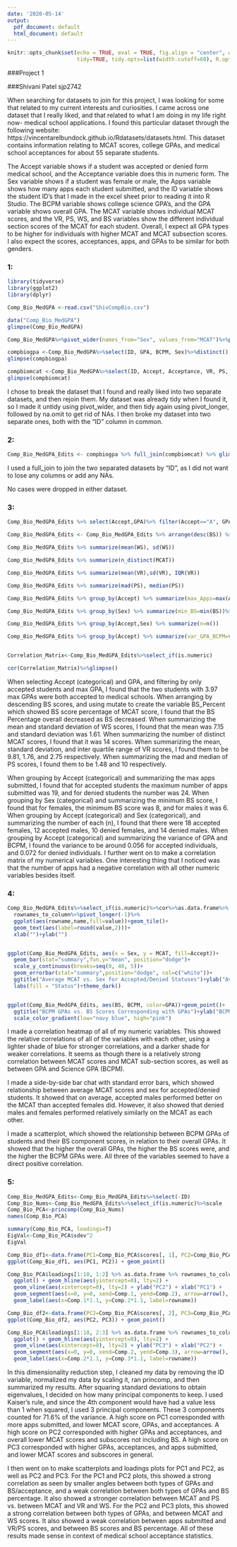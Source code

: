 ```yaml
---
date: '2020-05-14'
output:
  pdf_document: default
  html_document: default
---
```

```r
knitr::opts_chunk$set(echo = TRUE, eval = TRUE, fig.align = "center", warning = F, message = F,
                      tidy=TRUE, tidy.opts=list(width.cutoff=60), R.options=list(max.print=100))
```

###Project 1

###Shivani Patel sjp2742

When searching for datasets to join for this project, I was looking for some that related to my current interests and curiosities. I came across one dataset that I really liked, and that related to what I am doing in my life right now- medical school applications. I found this particular dataset through the following website: https://vincentarelbundock.github.io/Rdatasets/datasets.html. This dataset contains information relating to MCAT scores, college GPAs, and medical school acceptances for about 55 separate students. 

The Accept variable shows if a student was accepted or denied form medical school, and the Acceptance variable does this in numeric form. The Sex variable shows if a student was female or male, the Apps variable shows how many apps each student submitted, and the ID variable shows the student ID’s that I made in the excel sheet prior to reading it into R Studio. The BCPM variable shows college science GPA’s, and the GPA variable shows overall GPA. The MCAT variable shows individual MCAT scores, and the VR, PS, WS, and BS variables show the different individual section scores of the MCAT for each student. Overall, I expect all GPA types to be higher for individuals with higher MCAT and MCAT subsection scores. I also expect the scores, acceptances, apps, and GPAs to be similar for both genders.

### 1:
```R
library(tidyverse)
library(ggplot2)
library(dplyr)

Comp_Bio_MedGPA <-read.csv("ShivCompBio.csv")

data("Comp_Bio_MedGPA")
glimpse(Comp_Bio_MedGPA)

Comp_Bio_MedGPA%>%pivot_wider(names_from="Sex", values_from="MCAT")%>%pivot_longer(c("M","F"), names_to="Sex", values_to="MCAT")%>%na.omit()%>%glimpse()

compbiogpa <-Comp_Bio_MedGPA%>%select(ID, GPA, BCPM, Sex)%>%distinct()
glimpse(compbiogpa)

compbiomcat <-Comp_Bio_MedGPA%>%select(ID, Accept, Acceptance, VR, PS, WS, BS, MCAT, Apps)%>%distinct()
glimpse(compbiomcat)
```

I chose to break the dataset that I found and really liked into two separate datasets, and then rejoin them. My dataset was already tidy when I found it, so I made it untidy using pivot_wider, and then tidy again using pivot_longer, followed by na.omit to get rid of NAs. I then broke my dataset into two separate ones, both with the “ID” column in common.

### 2:
```R
Comp_Bio_MedGPA_Edits <- compbiogpa %>% full_join(compbiomcat) %>% glimpse()
```

I used a full_join to join the two separated datasets by “ID”, as I did not want to lose any columns or add any NAs.

No cases were dropped in either dataset.

### 3:
```R
Comp_Bio_MedGPA_Edits %>% select(Accept,GPA)%>% filter(Accept=="A", GPA==max(GPA))%>%glimpse()

Comp_Bio_MedGPA_Edits <- Comp_Bio_MedGPA_Edits %>% arrange(desc(BS)) %>% mutate(BS_Percent=BS/MCAT*100)%>%glimpse()

Comp_Bio_MedGPA_Edits %>% summarize(mean(WS), sd(WS))

Comp_Bio_MedGPA_Edits %>% summarize(n_distinct(MCAT))

Comp_Bio_MedGPA_Edits %>% summarize(mean(VR),sd(VR), IQR(VR))

Comp_Bio_MedGPA_Edits %>% summarize(mad(PS), median(PS))

Comp_Bio_MedGPA_Edits %>% group_by(Accept) %>% summarize(max_Apps=max(Apps))%>%glimpse()

Comp_Bio_MedGPA_Edits %>% group_by(Sex) %>% summarize(min_BS=min(BS))%>%glimpse()

Comp_Bio_MedGPA_Edits %>% group_by(Accept,Sex) %>% summarize(n=n())

Comp_Bio_MedGPA_Edits %>% group_by(Accept) %>% summarize(var_GPA_BCPM=var(GPA,BCPM))%>%glimpse()


Correlation_Matrix<-Comp_Bio_MedGPA_Edits%>%select_if(is.numeric)

cor(Correlation_Matrix)%>%glimpse()
```

When selecting Accept (categorical) and GPA, and filtering by only accepted students and max GPA, I found that the two students with 3.97 max GPAs were both accepted to medical schools. When arranging by descending BS scores, and using mutate to create the variable BS_Percent which showed BS score percentage of MCAT score, I found that the BS Percentage overall decreased as BS decreased. When summarizing the mean and standard deviation of WS scores, I found that the mean was 7.15 and standard deviation was 1.61. When summarizing the number of distinct MCAT scores, I found that it was 14 scores. When summarizing the mean, standard deviation, and inter quartile range of VR scores, I found them to be 9.81, 1.76, and 2.75 respectively. When summarizing the mad and median of PS scores, I found them to be 1.48 and 10 respectively.

When grouping by Accept (categorical) and summarizing the max apps submitted, I found that for accepted students the maximum number of apps submitted was 19, and for denied students the number was 24. When grouping by Sex (categorical) and summarizing the minimum BS score, I found that for females, the minimum BS score was 8, and for males it was 6. When grouping by Accept (categorical) and Sex (categorical), and summarizing the number of each (n), I found that there were 18 accepted females, 12 accepted males, 10 denied females, and 14 denied males. When grouping by Accept (categorical) and summarizing the variance of GPA and BCPM, I found the variance to be around 0.056 for accepted individuals, and 0.072 for denied individuals. I further went on to make a correlation matrix of my numerical variables. One interesting thing that I noticed was that the number of apps had a negative correlation with all other numeric variables besides itself.

### 4:
```R
Comp_Bio_MedGPA_Edits%>%select_if(is.numeric)%>%cor%>%as.data.frame%>%
  rownames_to_column%>%pivot_longer(-1)%>%
  ggplot(aes(rowname,name,fill=value))+geom_tile()+
  geom_text(aes(label=round(value,2)))+
  xlab("")+ylab("")


ggplot(Comp_Bio_MedGPA_Edits, aes(x = Sex, y = MCAT, fill=Accept))+
  geom_bar(stat="summary",fun.y="mean", position="dodge")+
  scale_y_continuous(breaks=seq(0, 40, 5))+
  geom_errorbar(stat="summary",position="dodge", col=c("white"))+
  ggtitle("Average MCAT vs. Sex for Accepted/Denied Statuses")+ylab("Average MCAT")+
  labs(fill = "Status")+theme_dark()


ggplot(Comp_Bio_MedGPA_Edits, aes(BS, BCPM, color=GPA))+geom_point()+
  ggtitle("BCPM GPAs vs. BS Scores Corresponding with GPAs")+ylab("BCPM GPA")+xlab("BS Score")+theme_bw()+
  scale_color_gradient(low="navy blue", high="pink")
```

I made a correlation heatmap of all of my numeric variables. This showed the relative correlations of all of the variables with each other, using a lighter shade of blue for stronger correlations, and a darker shade for weaker correlations. It seems as though there is a relatively strong correlation between MCAT scores and MCAT sub-section scores, as well as between GPA and Science GPA (BCPM).

I made a side-by-side bar chat with standard error bars, which showed relationship between average MCAT scores and sex for accepted/denied students. It showed that on average, accepted males performed better on the MCAT than accepted females did. However, it also showed that denied males and females performed relatively similarly on the MCAT as each other. 

I made a scatterplot, which showed the relationship between BCPM GPAs of students and their BS component scores, in relation to their overall GPAs. It showed that the higher the overall GPAs, the higher the BS scores were, and the higher the BCPM GPAs were. All three of the variables seemed to have a direct positive correlation.

### 5:
```R
Comp_Bio_MedGPA_Edits<-Comp_Bio_MedGPA_Edits%>%select(-ID)
Comp_Bio_Nums<-Comp_Bio_MedGPA_Edits%>%select_if(is.numeric)%>%scale
Comp_Bio_PCA<-princomp(Comp_Bio_Nums)
names(Comp_Bio_PCA)

summary(Comp_Bio_PCA, loadings=T)
EigVal<-Comp_Bio_PCA$sdev^2
EigVal

Comp_Bio_df1<-data.frame(PC1=Comp_Bio_PCA$scores[, 1], PC2=Comp_Bio_PCA$scores[, 2])
ggplot(Comp_Bio_df1, aes(PC1, PC2)) + geom_point()

Comp_Bio_PCA$loadings[1:10, 1:2] %>% as.data.frame %>% rownames_to_column %>%
  ggplot() + geom_hline(aes(yintercept=0), lty=2) +
  geom_vline(aes(xintercept=0), lty=2) + ylab("PC2") + xlab("PC1") +
  geom_segment(aes(x=0, y=0, xend=Comp.1, yend=Comp.2), arrow=arrow(), col="red")+
  geom_label(aes(x=Comp.1*1.1, y=Comp.2*1.1, label=rowname))

Comp_Bio_df2<-data.frame(PC2=Comp_Bio_PCA$scores[, 2], PC3=Comp_Bio_PCA$scores[, 3])
ggplot(Comp_Bio_df2, aes(PC2, PC3)) + geom_point()

Comp_Bio_PCA$loadings[1:10, 2:3] %>% as.data.frame %>% rownames_to_column %>%
  ggplot() + geom_hline(aes(yintercept=0), lty=2) +
  geom_vline(aes(xintercept=0), lty=2) + ylab("PC3") + xlab("PC2") +
  geom_segment(aes(x=0, y=0, xend=Comp.2, yend=Comp.3), arrow=arrow(), col="red")+
  geom_label(aes(x=Comp.2*1.1, y=Comp.3*1.1, label=rowname))
```

In this dimensionality reduction step, I cleaned my data by removing the ID variable, normalized my data by scaling it, ran princomp, and then summarized my results. After squaring standard deviations to obtain eigenvalues, I decided on how many principal components to keep. I used Kaiser’s rule, and since the 4th component would have had a value less than 1 when squared, I used 3 principal components. These 3 components counted for 71.6% of the variance. A high score on PC1 corresponded with more apps submitted, and lower MCAT score, GPAs, and acceptances. A high score on PC2 corresponded with higher GPAs and acceptances, and overall lower MCAT scores and subscores not including BS. A high score on PC3 corresponded with higher GPAs, acceptances, and apps submitted, and lower MCAT scores and subscores in general.

I then went on to make scatterplots and loadings plots for PC1 and PC2, as well as PC2 and PC3. For the PC1 and PC2 plots, this showed a strong correlation as seen by smaller angles between both types of GPAs and BS/acceptance, and a weak correlation between both types of GPAs and BS percentage. It also showed a stronger correlation between MCAT and PS vs. between MCAT and VR and WS. For the PC2 and PC3 plots, this showed a strong correlation between both types of GPAs, and between MCAT and WS scores. It also showed a weak correlation between apps submitted and VR/PS scores, and between BS scores and BS percentage. All of these results made sense in context of medical school acceptance statistics.

